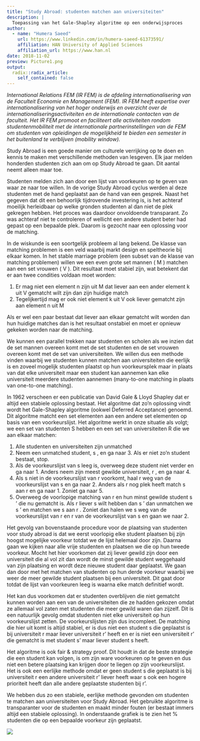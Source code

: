 ```yaml
---
title: "Study Abroad: studenten matchen aan universiteiten"
description: |
  Toepassing van het Gale-Shapley algoritme op een onderwijsproces  
author:
  - name: "Humera Saeed"
    url: https://www.linkedin.com/in/humera-saeed-61373591/
    affiliation: HAN University of Applied Sciences
    affiliation_url: https://www.han.nl
date: 2018-11-02
preview: Picture1.png
output:
  radix::radix_article:
    self_contained: false
---
```


*International Relations FEM (IR FEM) is de afdeling internationalisering van de Faculteit Economie en Management (FEM). IR FEM heeft expertise over internationalisering van het hoger onderwijs en overzicht over de internationaliseringsactiviteiten en de internationale contacten van de faculteit. Het IR FEM promoot en faciliteert alle activiteiten rondom studentenmobiliteit met de internationale partnerinstellingen van de FEM om studenten van opleidingen de mogelijkheid te bieden een semester in het buitenland te verblijven (mobility window).*

Study Abroad is een goede manier om culturele verrijking op te doen en kennis te maken met verschillende methoden van lesgeven. Elk jaar melden honderden studenten zich aan om op Study Abroad te gaan. Dit aantal neemt alleen maar toe.

Studenten melden zich aan door een lijst van voorkeuren op te geven van waar ze naar toe willen. In de vorige Study Abroad cyclus werden al deze studenten met de hand geplaatst aan de hand van een gesprek. Naast het gegeven dat dit een behoorlijk tijdrovende investering is, is het achteraf moeilijk herleidbaar op welke gronden studenten al dan niet de plek gekregen hebben. Het proces was daardoor onvoldoende transparant. Zo was achteraf niet te controleren of wellicht een andere student beter had gepast op een bepaalde plek. Daarom is gezocht naar een oplossing voor de matching.

In de wiskunde is een soortgelijk probleem al lang bekend. De klasse van matching problemen is een veld waarbij markt design en speltheorie bij elkaar komen. In het stable marriage problem (een subset van de klasse van matching problemen) willen we een even grote set mannen ( M ) matchen aan een set vrouwen ( V ). Dit resultaat moet stabiel zijn, wat betekent dat er aan twee condities voldaan moet worden:

1. Er mag niet een element n zijn uit M dat liever aan een ander element k uit V gematcht wilt zijn dan zijn huidige match
2. Tegelijkertijd mag er ook niet element k uit V ook liever gematcht zijn aan element n uit M

Als er wel een paar bestaat dat liever aan elkaar gematcht wilt worden dan hun huidige matches dan is het resultaat onstabiel en moet er opnieuw gekeken worden naar de matching.

We kunnen een parallel  trekken naar studenten en scholen als we inzien dat de set mannen overeen komt met de set studenten en de set vrouwen overeen komt met de set van universiteiten. We willen dus een methode vinden waarbij we studenten kunnen matchen aan universiteiten die eerlijk is en zoveel mogelijk studenten plaatst op hun voorkeursplek maar in plaats van dat elke universiteit maar een student kan aannemen kan elke universiteit meerdere studenten aannemen (many-to-one matching in plaats van one-to-one matching).

In 1962 verscheen er een publicatie van David Gale & Lloyd Shapley dat er altijd een stabiele oplossing bestaat. Het algoritme dat zo'n oplossing vindt wordt het Gale-Shapley algoritme (ookwel Deferred Acceptance) genoemd. Dit algoritme matcht een set elementen aan een andere set elementen op basis van een voorkeurslijst. 
Het algoritme werkt in onze situatie als volgt; we een set van studenten S hebben en een set van universiteiten R die we aan elkaar matchen:


  1. Alle studenten en universiteiten zijn unmatched
  2. Neem een unmatched student, s , en ga naar 3. Als er niet zo'n student bestaat, stop.
  3. Als de voorkeurslijst van s leeg is, overweeg deze student niet verder en ga naar 1. Anders neem zijn meest gewilde universiteit, r , en ga naar 4.
  4. Als s niet in de voorkeurslijst van r voorkomt, haal r weg van de voorkeurslijst van s en ga naar 2. Anders als r nog plek heeft match s aan r en ga naar 1. Zoniet ga naar 5.
  5. Overweeg de voorlopige matching van r en hun minst gewilde student s ' die nu gematcht is. Als r liever s wilt hebben dan s ' dan unmatchen we s ' en matchen we s aan r . Zoniet dan halen we s weg van de voorkeurslijst van r en r van de voorkeurslijst van s en gaan we naar 2.

Het gevolg van bovenstaande procedure voor de plaatsing van studenten voor study abroad is dat we eerst voorlopig elke student plaatsen bij zijn hoogst mogelijke voorkeur totdat we de lijst helemaal door zijn. Daarna gaan we kijken naar alle vrije studenten en plaatsen we die op hun tweede voorkeur. Mocht het hier voorkomen dat zij liever gewild zijn door een universiteit die al vol zit dan wordt de minst gewilde student weggehaald van zijn plaatsing en wordt deze nieuwe student daar geplaatst. We gaan dan door met het matchen van studenten op hun derde voorkeur waarbij we weer de meer gewilde student plaatsen bij een universiteit. Dit gaat door totdat de lijst van voorkeuren leeg is waarna elke match definitief wordt.

Het kan dus voorkomen dat er studenten overblijven die niet gematcht kunnen worden aan een van de universiteiten die ze hadden gekozen omdat ze allemaal vol zaten met studenten die meer gewild waren dan zijzelf. Dit is een natuurlijk gevolg omdat studenten niet elke universiteit op hun voorkeurslijst zetten. De voorkeurslijsten zijn dus incompleet. De matching die hier uit komt is altijd stabiel, er is dus niet een student s die geplaatst is bij universiteit r maar liever universiteit r' heeft en er is niet een universiteit r' die gematcht is met student s' maar liever student s heeft.

Het algoritme is ook fair & strategy proof. Dit houdt in dat de beste strategie die een student kan volgen, is om zijn ware voorkeuren op te geven en dus niet een betere plaatsing kan krijgen door te liegen op zijn voorkeurslijst. Het is ook een eerlijke methode omdat er geen student s die geplaatst is bij universiteit r een andere universiteit r' liever heeft waar s ook een hogere prioriteit heeft dan alle andere geplaatste studenten bij r'.

We hebben dus zo een stabiele, eerlijke methode gevonden om studenten te matchen aan universiteiten voor Study Abroad. Het gebruikte algoritme is transparanter voor de studenten en maakt minder fouten (er bestaat immers altijd een stabiele oplossing). 
In onderstaande grafiek is te zien het % studenten die op een bepaalde voorkeur zijn geplaatst.

![](Picture1.png)
